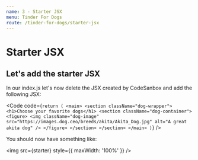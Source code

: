 ```yaml
---
name: 3 - Starter JSX
menu: Tinder For Dogs
route: /tinder-for-dogs/starter-jsx
---
```




# Starter JSX

## Let's add the starter JSX

In our index.js let's now delete the JSX created by CodeSanbox and add the following JSX:

<Code code={`
  return (
    <main>
      <section className="dog-wrapper">
        <h1>Choose your favorite dogs</h1>
        <section className="dog-container">
          <figure>
            <img
              className="dog-image"
              src="https://images.dog.ceo/breeds/akita/Akita_Dog.jpg"
              alt="A great akita dog"
            />
          </figure>
        </section>
      </section>
    </main>
  )
`} />

You should now have something like:

<img src={starter} style={{ maxWidth: '100%' }} />
